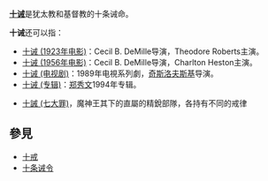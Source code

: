 '''[[十诫|十诫]]'''是犹太教和基督教的十条诫命。

'''十诫'''还可以指：
* [[十诫_(1923年电影)|十诫 (1923年电影)]]：Cecil B. DeMille导演，Theodore Roberts主演。
* [[十诫_(1956年电影)|十诫 (1956年电影)]]：Cecil B. DeMille导演，Charlton Heston主演。 
* [[十诫_(电视剧)|十诫 (电视剧)]]：1989年电視系列劇，[[奇斯洛夫斯基|奇斯洛夫斯基]]导演。
* [[十诫_(专辑)|十诫 (专辑)]]：[[郑秀文|郑秀文]]1994年专辑。

* [[七大罪角色列表#十誡|十誡 (七大罪)]]，魔神王其下的直屬的精銳部隊，各持有不同的戒律

== 參見 ==

* [[十戒|十戒]]
* [[十条诫令|十条诫令]]

{{disambig|S|Cat=二字译名消歧义}}